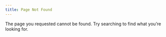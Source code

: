 ```yaml
---
title: Page Not Found
---
```


The page you requested cannot be found. Try searching to find what you're looking for.
